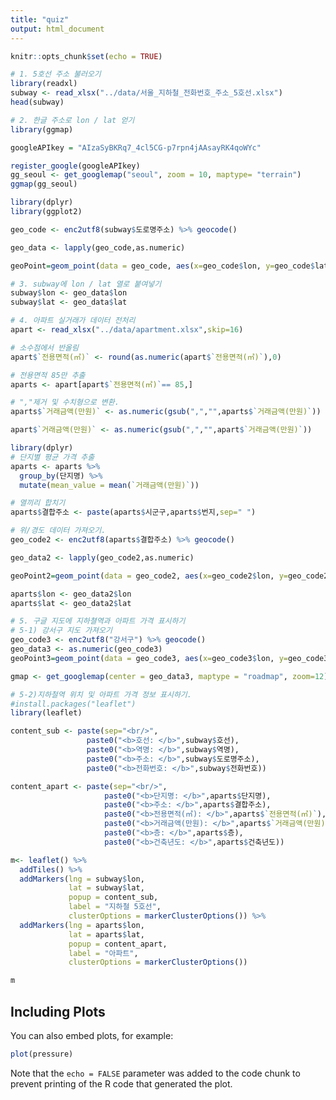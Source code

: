 ---
title: "quiz"
output: html_document
---

```{r setup, include=FALSE}
knitr::opts_chunk$set(echo = TRUE)
```

```{r cars}
# 1. 5호선 주소 불러오기
library(readxl)
subway <- read_xlsx("../data/서울_지하철_전화번호_주소_5호선.xlsx")
head(subway)

# 2. 한글 주소로 lon / lat 얻기
library(ggmap)

googleAPIkey = "AIzaSyBKRq7_4cl5CG-p7rpn4jAAsayRK4qoWYc"

register_google(googleAPIkey)
gg_seoul <- get_googlemap("seoul", zoom = 10, maptype= "terrain")
ggmap(gg_seoul)

library(dplyr)
library(ggplot2)

geo_code <- enc2utf8(subway$도로명주소) %>% geocode()

geo_data <- lapply(geo_code,as.numeric)

geoPoint=geom_point(data = geo_code, aes(x=geo_code$lon, y=geo_code$lat))

# 3. subway에 lon / lat 열로 붙여넣기 
subway$lon <- geo_data$lon
subway$lat <- geo_data$lat

# 4. 아파트 실거래가 데이터 전처리
apart <- read_xlsx("../data/apartment.xlsx",skip=16)

# 소수점에서 반올림
apart$`전용면적(㎡)` <- round(as.numeric(apart$`전용면적(㎡)`),0)

# 전용면적 85만 추출
aparts <- apart[apart$`전용면적(㎡)`== 85,]

# ","제거 및 수치형으로 변환.
aparts$`거래금액(만원)` <- as.numeric(gsub(",","",aparts$`거래금액(만원)`))

apart$`거래금액(만원)` <- as.numeric(gsub(",","",apart$`거래금액(만원)`))

library(dplyr)
# 단지별 평균 가격 추출
aparts <- aparts %>%
  group_by(단지명) %>%
  mutate(mean_value = mean(`거래금액(만원)`))

# 열끼리 합치기
aparts$결합주소 <- paste(aparts$시군구,aparts$번지,sep=" ")

# 위/경도 데이터 가져오기.
geo_code2 <- enc2utf8(aparts$결합주소) %>% geocode()

geo_data2 <- lapply(geo_code2,as.numeric)

geoPoint2=geom_point(data = geo_code2, aes(x=geo_code2$lon, y=geo_code2$lat))

aparts$lon <- geo_data2$lon
aparts$lat <- geo_data2$lat

# 5. 구글 지도에 지하쳘역과 아파트 가격 표시하기
# 5-1) 강서구 지도 가져오기
geo_code3 <- enc2utf8("강서구") %>% geocode()
geo_data3 <- as.numeric(geo_code3)
geoPoint3=geom_point(data = geo_code3, aes(x=geo_code3$lon, y=geo_code3$lat))

gmap <- get_googlemap(center = geo_data3, maptype = "roadmap", zoom=12) %>% ggmap() + geoPoint3

# 5-2)지하철역 위치 및 아파트 가격 정보 표시하기.
#install.packages("leaflet")
library(leaflet)

content_sub <- paste(sep="<br/>",
                 paste0("<b>호선: </b>",subway$호선),
                 paste0("<b>역명: </b>",subway$역명),
                 paste0("<b>주소: </b>",subway$도로명주소),
                 paste0("<b>전화번호: </b>",subway$전화번호))

content_apart <- paste(sep="<br/>",
                     paste0("<b>단지명: </b>",aparts$단지명),
                     paste0("<b>주소: </b>",aparts$결합주소),
                     paste0("<b>전용면적(㎡): </b>",aparts$`전용면적(㎡)`),
                     paste0("<b>거래금액(만원): </b>",aparts$`거래금액(만원)`),
                     paste0("<b>층: </b>",aparts$층),
                     paste0("<b>건축년도: </b>",aparts$건축년도))

m<- leaflet() %>%
  addTiles() %>%
  addMarkers(lng = subway$lon,
             lat = subway$lat,
             popup = content_sub,
             label = "지하철 5호선",
             clusterOptions = markerClusterOptions()) %>%
  addMarkers(lng = aparts$lon,
             lat = aparts$lat,
             popup = content_apart,
             label = "아파트",
             clusterOptions = markerClusterOptions())

m
```

## Including Plots

You can also embed plots, for example:

```{r pressure, echo=FALSE}
plot(pressure)
```

Note that the `echo = FALSE` parameter was added to the code chunk to prevent printing of the R code that generated the plot.

